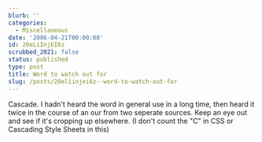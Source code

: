 ```yaml
---
blurb: ''
categories:
  - Miscellaneous
date: '2006-04-21T00:00:00'
id: 20eLiInjEI6z
scrubbed_2021: false
status: published
type: post
title: Word to watch out for
slug: /posts/20eliinjei6z--word-to-watch-out-for
---
```


Cascade. I hadn't heard the word in general use in a long time,
then heard it twice in the course of an our from two seperate
sources. Keep an eye out and see if it's cropping up elsewhere. (I
don't count the "C" in CSS or Cascading Style Sheets in this)
